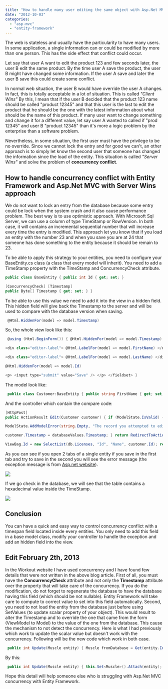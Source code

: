 ```yaml
---
title: "How to handle many user editing the same object with Asp.Net MVC and Entity Framework"
date: "2012-10-03"
categories: 
  - "asp-mvc"
  - "entity-framework"
---
```


The web is stateless and usually have the particularity to have many users. In some application, a single information can or could be modified by more than one person. This has the side effect that conflict could occur.

Let say that user A want to edit the product 123 and few seconds later, the user B edit the same product. By the time user A save the product, the user B might have changed some information. If the user A save and later the user B save this could create some conflict.

In normal web situation, the user B would have override the user A changes. In fact, this is totally acceptable in a lot of situation. This is called _"Client Wins"_ By this, I mean that if the user B decided that the product 123 name should be called "product 12345" and that this user is the last to edit the product that he should be the one with the latest information about what should be the name of this product. If many user want to change something and change it for a different value, let say user A wanted to called if "prod 12345" and user B "product 12345" than it's more a logic problem by the enterprise than a software problem.

Nevertheless, in some situation, the first user must have the privilege to be no override. Since we cannot lock the entry and for good we can't, an other approach is to simply let know the second user that someone has changed the information since the load of the entity. This situation is called _"Server Wins"_ and solve the problem of **concurrency conflict**.

## How to handle concurrency conflict with Entity Framework and Asp.Net MVC with Server Wins approach

We do not want to lock an entry from the database because some entry could be lock when the system crash and it also cause performance problem. The best way is to use optimistic approach. With Microsoft Sql Server, we can use a column of type TimeStamp or RowVersion. In both case, it will contains an incremental sequential number that will increase every time the entry is modified. This approach let you know that if you load an entity with the number 23 and when you save you are at 24 that someone has done something to the entity because it should be remain to 23.

To be able to apply this strategy to your entities, you need to configure your BaseEntity.cs class (a class that every model will inherit). You need to add a TimeStamp property with the TimeStamp and ConcurrencyCheck attribute.

```csharp
public class BaseEntity { public int Id { get; set; }

[ConcurrencyCheck] [Timestamp] 
public Byte[] Timestamp { get; set; } } 
```

To be able to use this value we need to add it into the view in a hidden field. This hidden field will give back the Timestamp to the server and will be used to compare with the database version when saving.


```csharp
 @Html.HiddenFor(model => model.Timestamp) 
```

So, the whole view look like this: 
```csharp
 @using (Html.BeginForm()) { @Html.HiddenFor(model => model.Timestamp) @Html.ValidationSummary(true) <fieldset> <legend>Customer</legend>

<div class="editor-label"> @Html.LabelFor(model => model.FirstName) </div> <div class="editor-field"> @Html.EditorFor(model => model.FirstName) @Html.ValidationMessageFor(model => model.FirstName) </div>

<div class="editor-label"> @Html.LabelFor(model => model.LastName) </div> <div class="editor-field"> @Html.EditorFor(model => model.LastName) @Html.ValidationMessageFor(model => model.LastName) </div>

@Html.HiddenFor(model => model.Id)

<p> <input type="submit" value="Save" /> </p> </fieldset> } 
```

The model look like:


```csharp
 public class Customer:BaseEntity { public string FirstName { get; set; } public string LastName { get; set; } } public class BaseEntity { public int Id { get; set; } [ConcurrencyCheck] [Timestamp] public Byte[] Timestamp { get; set; } } 
```

And the controller which contain the compare code: 
```csharp
[HttpPost] 
public ActionResult Edit(Customer customer) { if (ModelState.IsValid) { db.Entry(customer).State = EntityState.Modified; try { db.SaveChanges(); } catch (DbUpdateConcurrencyException ex) { var entry = ex.Entries.Single(); var databaseValues = (Customer)entry.GetDatabaseValues().ToObject(); var clientValues = (Customer)entry.Entity; if (databaseValues.FirstName != clientValues.FirstName) ModelState.AddModelError("Name", "Current value: " + databaseValues.FirstName); if (databaseValues.LastName != clientValues.LastName) ModelState.AddModelError("Budget", "Current value: " + databaseValues.LastName);

ModelState.AddModelError(string.Empty, "The record you attempted to edit " + "was modified by another user after you got the original value. The " + "edit operation was canceled and the current values in the database " + "have been displayed. If you still want to edit this record, click " + "the Save button again. Otherwise click the Back to List hyperlink.");

customer.Timestamp = databaseValues.Timestamp; } return RedirectToAction("Index"); }

ViewBag.Id = new SelectList(db.Licenses, "Id", "Name", customer.Id); return View(customer); } 
```

As you can see if you open 2 tabs of a single entity if you save in the first tab and try to save in the second you will see the error message (the exception message is from [Asp.net website](http://www.asp.net/mvc/tutorials/getting-started-with-ef-using-mvc/handling-concurrency-with-the-entity-framework-in-an-asp-net-mvc-application)).

![](images/concurrencyException-400x382.png)

If we go check in the database, we will see that the table contains a hexadecimal value inside the TimeStamp.

![](images/timstampdatabase.png)

## Conclusion

You can have a quick and easy way to control concurrency conflict with a timespan field located inside every entities. You only need to add this field in a base model class, modify your controller to handle the exception and add an hidden field into the view.

## Edit February 2th, 2013

In the Workout website I have used concurrency and I have found few details that were not written in the above blog article. First of all, you must have the **ConcurrencyCheck** attribute and not only the **Timestamp** attribute over the property that will take care of the concurrency. If you do the modification, do not forget to regenerate the database to have the database having this field (which should be not nullable). Entity Framework will take care to compute to correct value to set into this field automatically. Second, you need to not load the entity from the database just before using SetValues (to update scalar property of your object). This would result to alter the Timestamp and to override the one that came from the form (ViewModel to Model) to the value of the one from the database. This cause the mechanism to not detect the concurrency. Here is what I had previously which work to update the scalar value but doesn't work with the concurrency. Following will be the new code which work in both case.


```csharp
 public int Update(Muscle entity) { Muscle fromDatabase = Get(entity.Id); DatabaseContext.Entry(fromDatabase).CurrentValues.SetValues(entity); DatabaseContext.Entry(fromDatabase).State = EntityState.Modified; } 
``` 
By this: 
```csharp
 public int Update(Muscle entity) { this.Set<Muscle>().Attach(entity); this.ChangeTracker.Entries<Muscle>().Single(d => d.Entity == entity).State = EntityState.Modified; } 
```

Hope this detail will help someone else who is struggling with Asp.Net MVC concurrency with Entity Framework.
